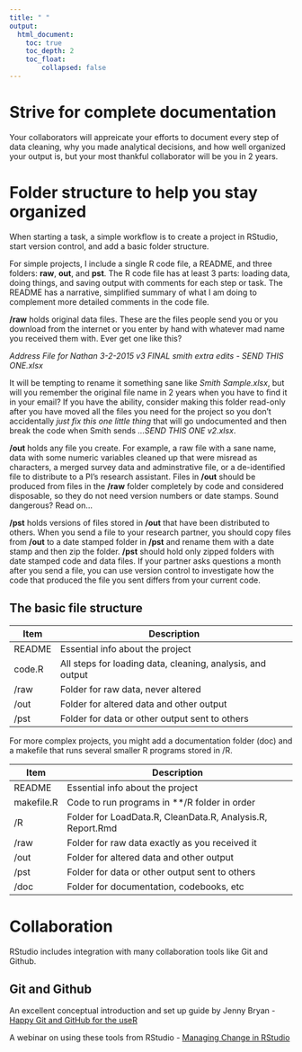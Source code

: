 ```yaml
---
title: " "
output:
  html_document:
    toc: true
    toc_depth: 2
    toc_float: 
        collapsed: false
---
```


# Strive for complete documentation

Your collaborators will appreicate your efforts to document every step of data cleaning, why you made analytical decisions, and how well organized your output is, but your most thankful collaborator will be you in 2 years.  

# Folder structure to help you stay organized

When starting a task, a simple workflow is to create a project in RStudio, start version control, and add a basic folder structure.  

For simple projects, I include a single R code file, a README, and three folders: **raw**, **out**, and **pst**.  The R code file has at least 3 parts: loading data, doing things, and saving output with comments for each step or task.  The README has a narrative, simplified summary of what I am doing to complement more detailed comments in the code file.  

**/raw** holds original data files.  These are the files people send you or you download from the internet or you enter by hand with whatever mad name you received them with.  Ever get one like this?  

*Address File for Nathan 3-2-2015 v3 FINAL smith extra edits - SEND THIS ONE.xlsx*  

It will be tempting to rename it something sane like *Smith Sample.xlsx*, but will you remember the original file name in 2 years when you have to find it in your email?  If you have the ability, consider making this folder read-only after you have moved all the files you need for the project so you don't accidentally *just fix this one little thing* that will go undocumented and then break the code when Smith sends *...SEND THIS ONE v2.xlsx*.    

**/out** holds any file you create. For example, a raw file with a sane name, data with some numeric variables cleaned up that were misread as characters, a merged survey data and adminstrative file, or a de-identified file to distribute to a PI's research assistant.  Files in **/out** should be produced from files in the **/raw** folder completely by code and considered disposable, so they do not need version numbers or date stamps.  Sound dangerous?  Read on...

**/pst** holds versions of files stored in **/out** that have been distributed to others.  When you send a file to your research partner, you should copy files from **/out** to a date stamped folder in **/pst** and rename them with a date stamp and then zip the folder.  **/pst** should hold only zipped folders with date stamped code and data files.  If your partner asks questions a month after you send a file, you can use version control to investigate how the code that produced the file you sent differs from your current code.  

## The basic file structure

|Item   | Description  |  
|-------|------------------------------------------------|  
|README | Essential info about the project  |  
|code.R | All steps for loading data, cleaning, analysis, and output|  
|  /raw | Folder for raw data, never altered|  
|  /out | Folder for altered data and other output|  
|  /pst | Folder for data or other output sent to others|  

For more complex projects, you might add a documentation folder (doc) and a makefile that runs several smaller R programs stored in /R.  

|Item       | Description  |  
|-----------|------------------------------------------------|  
|README     | Essential info about the project  |  
|makefile.R | Code to run programs in **/R folder in order |  
|  /R       | Folder for LoadData.R, CleanData.R, Analysis.R, Report.Rmd |  
|  /raw     | Folder for raw data exactly as you received it |  
|  /out     | Folder for altered data and other output |  
|  /pst     | Folder for data or other output sent to others |  
|  /doc     | Folder for documentation, codebooks, etc |  

# Collaboration

RStudio includes integration with many collaboration tools like Git and Github.  

## Git and Github

An excellent conceptual introduction and set up guide by Jenny Bryan - [Happy Git and GitHub for the useR](http://happygitwithr.com/)

A webinar on using these tools from RStudio - [Managing Change in RStudio](https://www.rstudio.com/resources/webinars/rstudio-essentials-webinar-series-managing-part-2/)

